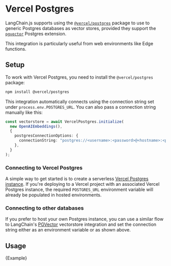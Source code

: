 # Vercel Postgres

LangChain.js supports using the [`@vercel/postgres`](https://www.npmjs.com/package/@vercel/postgres) package to use to generic Postgres databases
as vector stores, provided they support the [`pgvector`](https://github.com/pgvector/pgvector) Postgres extension.

This integration is particularly useful from web environments like Edge functions.

## Setup

To work with Vercel Postgres, you need to install the `@vercel/postgres` package:

```bash npm2yarn
npm install @vercel/postgres
```

This integration automatically connects using the connection string set under `process.env.POSTGRES_URL`. 
You can also pass a connection string manually like this:

```typescript
const vectorstore = await VercelPostgres.initialize(
  new OpenAIEmbeddings(),
  {
    postgresConnectionOptions: {
      connectionString: "postgres://<username>:<password>@<hostname>:<port>/<dbname>",
    },
  }
);
```

### Connecting to Vercel Postgres

A simple way to get started is to create a serverless [Vercel Postgres instance](https://vercel.com/docs/storage/vercel-postgres/quickstart). 
If you're deploying to a Vercel project with an associated Vercel Postgres instance, the required `POSTGRES_URL` environment variable
will already be populated in hosted environments.

### Connecting to other databases

If you prefer to host your own Postgres instance, you can use a similar flow to LangChain's [PGVector](/docs/modules/data_connection/vectorstores/integrations/pgvector)
vectorstore integration and set the connection string either as an environment variable or as shown above.

## Usage


<CodeBlock language="typescript">{Example}</CodeBlock>

